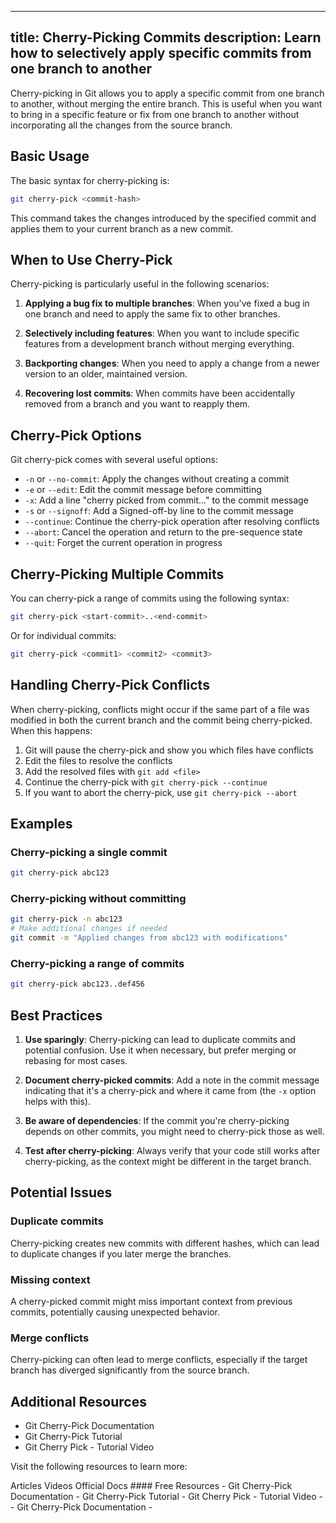 
---
title: Cherry-Picking Commits
description: Learn how to selectively apply specific commits from one branch to another
---




Cherry-picking in Git allows you to apply a specific commit from one branch to another, without merging the entire branch. This is useful when you want to bring in a specific feature or fix from one branch to another without incorporating all the changes from the source branch.

## Basic Usage

The basic syntax for cherry-picking is:

```bash
git cherry-pick <commit-hash>
```

This command takes the changes introduced by the specified commit and applies them to your current branch as a new commit.

## When to Use Cherry-Pick

Cherry-picking is particularly useful in the following scenarios:

1. **Applying a bug fix to multiple branches**: When you've fixed a bug in one branch and need to apply the same fix to other branches.

2. **Selectively including features**: When you want to include specific features from a development branch without merging everything.

3. **Backporting changes**: When you need to apply a change from a newer version to an older, maintained version.

4. **Recovering lost commits**: When commits have been accidentally removed from a branch and you want to reapply them.

## Cherry-Pick Options

Git cherry-pick comes with several useful options:

- `-n` or `--no-commit`: Apply the changes without creating a commit
- `-e` or `--edit`: Edit the commit message before committing
- `-x`: Add a line "cherry picked from commit..." to the commit message
- `-s` or `--signoff`: Add a Signed-off-by line to the commit message
- `--continue`: Continue the cherry-pick operation after resolving conflicts
- `--abort`: Cancel the operation and return to the pre-sequence state
- `--quit`: Forget the current operation in progress

## Cherry-Picking Multiple Commits

You can cherry-pick a range of commits using the following syntax:

```bash
git cherry-pick <start-commit>..<end-commit>
```

Or for individual commits:

```bash
git cherry-pick <commit1> <commit2> <commit3>
```

## Handling Cherry-Pick Conflicts

When cherry-picking, conflicts might occur if the same part of a file was modified in both the current branch and the commit being cherry-picked. When this happens:

1. Git will pause the cherry-pick and show you which files have conflicts
2. Edit the files to resolve the conflicts
3. Add the resolved files with `git add <file>`
4. Continue the cherry-pick with `git cherry-pick --continue`
5. If you want to abort the cherry-pick, use `git cherry-pick --abort`

## Examples

### Cherry-picking a single commit

```bash
git cherry-pick abc123
```

### Cherry-picking without committing

```bash
git cherry-pick -n abc123
# Make additional changes if needed
git commit -m "Applied changes from abc123 with modifications"
```

### Cherry-picking a range of commits

```bash
git cherry-pick abc123..def456
```

## Best Practices

1. **Use sparingly**: Cherry-picking can lead to duplicate commits and potential confusion. Use it when necessary, but prefer merging or rebasing for most cases.

2. **Document cherry-picked commits**: Add a note in the commit message indicating that it's a cherry-pick and where it came from (the `-x` option helps with this).

3. **Be aware of dependencies**: If the commit you're cherry-picking depends on other commits, you might need to cherry-pick those as well.

4. **Test after cherry-picking**: Always verify that your code still works after cherry-picking, as the context might be different in the target branch.

## Potential Issues

### Duplicate commits

Cherry-picking creates new commits with different hashes, which can lead to duplicate changes if you later merge the branches.

### Missing context

A cherry-picked commit might miss important context from previous commits, potentially causing unexpected behavior.

### Merge conflicts

Cherry-picking can often lead to merge conflicts, especially if the target branch has diverged significantly from the source branch.

## Additional Resources

- <Link href="https://git-scm.com/docs/git-cherry-pick">Git Cherry-Pick Documentation</Link>
- <Link href="https://www.atlassian.com/git/tutorials/cherry-pick">Git Cherry-Pick Tutorial</Link>
- <Link href="https://youtu.be/i657Bg_HAWI">Git Cherry Pick - Tutorial Video</Link>

Visit the following resources to learn more:

<Tabs defaultValue="article">
<TabsList>
<TabsTrigger value="article">Articles</TabsTrigger>
<TabsTrigger value="video">Videos</TabsTrigger>
<TabsTrigger value="official">Official Docs</TabsTrigger>
</TabsList>
#### Free Resources
<TabsContent value="article">
<Note type="note" title="article">
- <Link href="https://git-scm.com/docs/git-cherry-pick">Git Cherry-Pick Documentation</Link>
- <Link href="https://www.atlassian.com/git/tutorials/cherry-pick">Git Cherry-Pick Tutorial</Link>
- <Link href="https://youtu.be/i657Bg_HAWI">Git Cherry Pick - Tutorial Video</Link>
</Note>
</TabsContent>
<TabsContent value="video">
<Note type="note" title="video" >
- 
</Note>
</TabsContent>
<TabsContent value="official">
<Note type="note" title="official" >
- <Link href="https://git-scm.com/docs/git-cherry-pick">Git Cherry-Pick Documentation</Link>
- 
</Note>
</TabsContent>
</Tabs>

<Outlet path="6-workflows/models/cherry-picking" />
